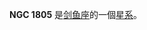 {{NGCInfoBox|NGCID=NGC 1805|發現者=詹姆士·丹露帕|發現日期=1826年9月24日|其他編號=ESO 85-SC32|曆元=J2000.0|赤經=5時2分21.4秒
|赤緯=-66°6'44"|星座=剑鱼座|星體=星系|星等=10.6|表面亮度=|藍等=}}

'''NGC 1805''' 是[[剑鱼座|剑鱼座]]的一個[[星系|星系]]。

{{NGCReference|1805}}
{{Catalogs|NGC=1805}}